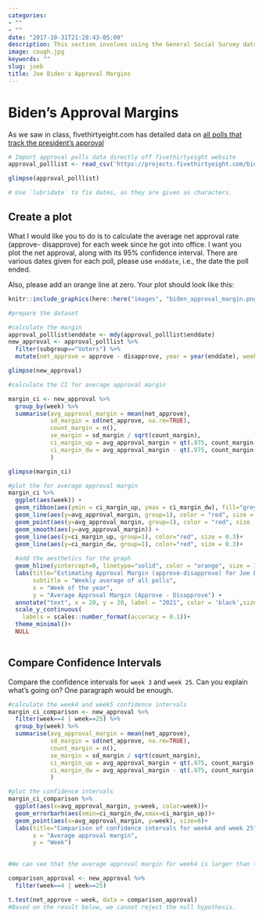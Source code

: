 ```yaml
---
categories:
- ""
- ""
date: "2017-10-31T21:28:43-05:00"
description: This section involves using the General Social Survey data to analyse information about social media and technology use. Analysis using confidence intervals allows us to asnwer questions like - "Do university graduates use twitter more or less than non-graduates?"
image: cough.jpg
keywords: ""
slug: joeb
title: Joe Biden's Approval Margins
---
```


# Biden's Approval Margins

As we saw in class, fivethirtyeight.com has detailed data on [all polls that track the president's approval ](https://projects.fivethirtyeight.com/biden-approval-ratings)

```r
# Import approval polls data directly off fivethirtyeight website
approval_polllist <- read_csv('https://projects.fivethirtyeight.com/biden-approval-data/approval_polllist.csv') 

glimpse(approval_polllist)

# Use `lubridate` to fix dates, as they are given as characters.
```

## Create a plot

What I would like you to do is to calculate the average net approval rate (approve- disapprove) for each week since he got into office. I want you plot the net approval, along with its 95% confidence interval. There are various dates given for each poll, please use `enddate`, i.e., the date the poll ended.

Also, please add an orange line at zero. Your plot should look like this:

```r
knitr::include_graphics(here::here("images", "biden_approval_margin.png"), error = FALSE)
```


```r
#prepare the dataset

#calculate the margin
approval_polllist$enddate <- mdy(approval_polllist$enddate)
new_approval <- approval_polllist %>% 
  filter(subgroup=="Voters") %>% 
  mutate(net_approve = approve - disapprove, year = year(enddate), week = week(enddate))

glimpse(new_approval)

```
```r
#calculate the CI for average approval margin

margin_ci <- new_approval %>% 
  group_by(week) %>% 
  summarise(avg_approval_margin = mean(net_approve),
            sd_margin = sd(net_approve, na.rm=TRUE),
            count_margin = n(),
            se_margin = sd_margin / sqrt(count_margin),
            ci_margin_up = avg_approval_margin + qt(.975, count_margin-1)*se_margin ,
            ci_margin_dw = avg_approval_margin - qt(.975, count_margin-1)*se_margin
            )

glimpse(margin_ci)
```

```r
#plot the for average approval margin
margin_ci %>% 
  ggplot(aes(week)) +
  geom_ribbon(aes(ymin = ci_margin_up, ymax = ci_margin_dw), fill="grey", alpha = 0.5)+
  geom_line(aes(y=avg_approval_margin, group=1), color = "red", size = 0.3) +
  geom_point(aes(y=avg_approval_margin, group=1), color = "red", size  = 0.3) +
  geom_smooth(aes(y=avg_approval_margin)) +
  geom_line(aes(y=ci_margin_up, group=1), color="red", size = 0.3)+
  geom_line(aes(y=ci_margin_dw, group=1), color="red", size = 0.3)+
  
  #add the aesthetics for the graph
  geom_hline(yintercept=0, linetype="solid", color = "orange", size = 1)+
  labs(title="Estimating Approval Margin (approve-disapprove) for Joe Biden",
       subtitle = "Weekly average of all polls",
       x = "Week of the year", 
       y = "Average Approval Margin (Approve - Disapprove") +
  annotate("text", x = 20, y = 20, label = "2021", color = 'black',size = 3)+
  scale_y_continuous(
    labels = scales::number_format(accuracy = 0.1))+
  theme_minimal()+
  NULL



```



## Compare Confidence Intervals

Compare the confidence intervals for `week 3` and `week 25`. Can you explain what's going on? One paragraph would be enough.

```r
#calculate the week4 and week5 confidence intervals
margin_ci_comparison <- new_approval %>% 
  filter(week==4 | week==25) %>% 
  group_by(week) %>% 
  summarise(avg_approval_margin = mean(net_approve),
            sd_margin = sd(net_approve, na.rm=TRUE),
            count_margin = n(),
            se_margin = sd_margin / sqrt(count_margin),
            ci_margin_up = avg_approval_margin + qt(.975, count_margin-1)*se_margin ,
            ci_margin_dw = avg_approval_margin - qt(.975, count_margin-1)*se_margin
            )

#plot the confidence intervals
margin_ci_comparison %>% 
  ggplot(aes(x=avg_approval_margin, y=week, color=week))+
  geom_errorbarh(aes(xmin=ci_margin_dw,xmax=ci_margin_up))+
  geom_point(aes(x=avg_approval_margin, y=week), size=6)+
  labs(title="Comparison of confidence intervals for week4 and week 25",
       x = "Average approval margin", 
       y = "Week")
  

#We can see that the average approval margin for week4 is larger than that in week25. However, the confidence interval in week4 [6.12, 19.4] and week25 [6.36, 11.5] overlap. Therefore, based on the confidence interval graphs generated below, we cannot tell if on average, Biden has significantly lower approval margin in week25 than that in week4.
```


```r
comparison_approval <- new_approval %>% 
  filter(week==4 | week==25)

t.test(net_approve ~ week, data = comparison_approval)
#Based on the result below, we cannot reject the null hypothesis. 

```


